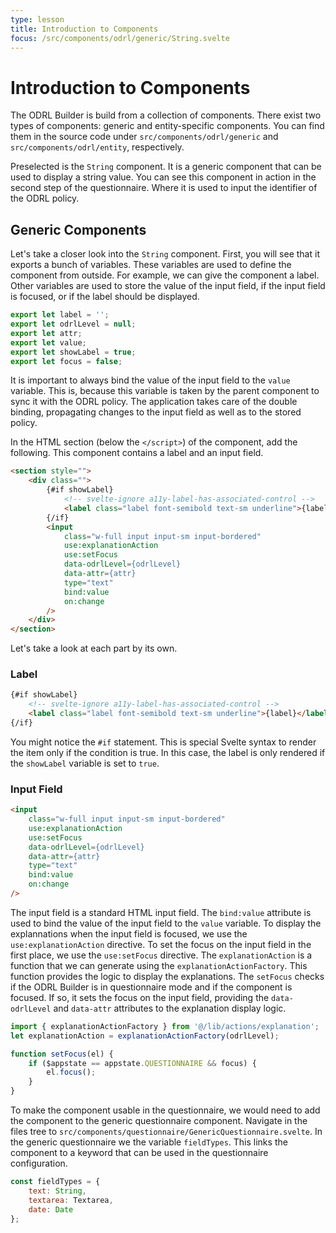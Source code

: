 ```yaml
---
type: lesson
title: Introduction to Components
focus: /src/components/odrl/generic/String.svelte
---
```


# Introduction to Components

The ODRL Builder is build from a collection of components. There exist two types of components: generic and entity-specific components. 
You can find them in the source code under `src/components/odrl/generic` and `src/components/odrl/entity`, respectively.

Preselected is the `String` component. It is a generic component that can be used to display a string value. You can see this component in action in the second step of the questionnaire. 
Where it is used to input the identifier of the ODRL policy.


## Generic Components

Let's take a closer look into the `String` component. First, you will see that it exports a bunch of variables. These variables are used to define the component from outside. 
For example, we can give the component a label. Other variables are used to store the value of the input field, if the input field is focused, or if the label should be displayed.

```js	
export let label = '';
export let odrlLevel = null;
export let attr;
export let value;
export let showLabel = true;
export let focus = false;
```

It is important to always bind the value of the input field to the `value` variable. This is, because this variable is taken by the parent component to sync it with the ODRL policy. 
The application takes care of the double binding, propagating changes to the input field as well as to the stored policy.

In the HTML section (below the `</script>`) of the component, add the following. This component contains a label and an input field.
```html add={1-18}
<section style="">
	<div class="">
		{#if showLabel}
			<!-- svelte-ignore a11y-label-has-associated-control -->
			<label class="label font-semibold text-sm underline">{label}</label>
		{/if}
		<input
			class="w-full input input-sm input-bordered"
			use:explanationAction
			use:setFocus
			data-odrlLevel={odrlLevel}
			data-attr={attr}
			type="text"
			bind:value
			on:change
		/>
	</div>
</section>
```

Let's take a look at each part by its own.

### Label

```html
{#if showLabel}
    <!-- svelte-ignore a11y-label-has-associated-control -->
    <label class="label font-semibold text-sm underline">{label}</label>
{/if}
```

You might notice the `#if` statement. This is special Svelte syntax to render the item only if the condition is true. 
In this case, the label is only rendered if the `showLabel` variable is set to `true`.

### Input Field

```html
<input
    class="w-full input input-sm input-bordered"
    use:explanationAction
    use:setFocus
    data-odrlLevel={odrlLevel}
    data-attr={attr}
    type="text"
    bind:value
    on:change
/>
```

The input field is a standard HTML input field. The `bind:value` attribute is used to bind the value of the input field to the `value` variable. 
To display the explannations when the input field is focused, we use the `use:explanationAction` directive. To set the focus on the input field in the first place, we use the `use:setFocus` directive.
The `explanationAction` is a function that we can generate using the `explanationActionFactory`. This function provides the logic to display the explanations.
The `setFocus` checks if the ODRL Builder is in questionnaire mode and if the component is focused. If so, it sets the focus on the input field, providing the `data-odrlLevel` and `data-attr` attributes to the explanation display logic.

```js
import { explanationActionFactory } from '@/lib/actions/explanation';
let explanationAction = explanationActionFactory(odrlLevel);

function setFocus(el) {
    if ($appstate == appstate.QUESTIONNAIRE && focus) {
        el.focus();
    }
}
```

To make the component usable in the questionnaire, we would need to add the component to the generic questionnaire component. Navigate in the files tree to `src/components/questionnaire/GenericQuestionnaire.svelte`.
In the generic questionnaire we the variable `fieldTypes`. This links the component to a keyword that can be used in the questionnaire configuration.

```js
const fieldTypes = {
    text: String,
    textarea: Textarea,
    date: Date
};
```